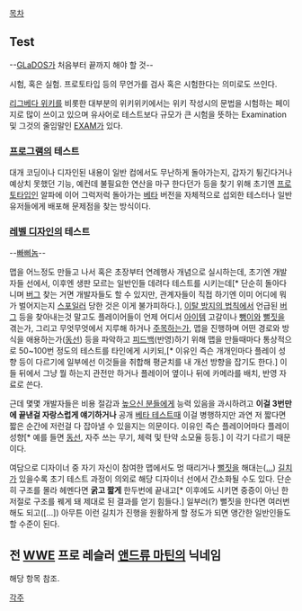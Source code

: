 [[목차]]
== Test ==
--[[GLaDOS]]가 처음부터 끝까지 해야 할 것--

시험, 혹은 실험. 프로토타입 등의 무언가를 검사 혹은 시험한다는 의미로도 쓰인다.

[[리그베다 위키]]를 비롯한 대부분의 위키위키에서는 위키 작성시의 문법을 시험하는 페이지로 많이 쓰이고 있으며 유사어로 테스트보다 규모가 큰 시험을 뜻하는 Examination 및 그것의 줄임말인 [[EXAM]]가 있다.

=== [[프로그램]]의 테스트 ===
대개 코딩이나 디자인된 내용이 일반 컴에서도 무난하게 돌아가는지, 갑자기 튕긴다거나 예상치 못했던 기능, 예컨데 불필요한 연산을 마구 한다던가 등을 찾기 위해 초기엔 [[프로토타입]]인 알파에 이어 그럭저럭 돌아가는 [[베타]] 버전을 자체적으로 섭외한 테스터나 일반 유저들에게 배포해 문제점을 찾는 방식이다.

=== [[레벨 디자인]]의 테스트 ===
{{{#!html
<iframe width="420" height="315" src="//www.youtube.com/embed/vvkjw04swhI" frameborder="0" allowfullscreen></iframe>
}}}

--[[빠삐놈]]--

맵을 어느정도 만들고 나서 혹은 초장부터 연례행사 개념으로 실시하는데, 초기엔 개발자들 선에서, 이후엔 생판 모르는 일반인들 데려다 테스트를 시키는데[* 단순히 돌아다니며 [[버그]] 찾는 거면 개발자들도 할 수 있지만, 관계자들이 직접 하기엔 이미 어디에 뭐가 벌어지는지 [[스포일러]] 당한 것은 이게 불가피하다.], [[이탈 방지의 법칙]]에서 언급된 [[버그]] 등을 찾아내는것 말고도 플레이어들이 언제 어디서 [[아이템]] 고갈이나 [[뺑이]]와 [[뻘짓]]을 겪는가, 그리고 무엇무엇에서 지루해 하거나 [[주목]]하는가, 맵을 진행하며 어떤 경로와 방식을 애용하는가([[동선]]) 등을 파악하고 [[피드백]](반영)하기 위해 맵을 만들때마다 통상적으로 50~100번 정도의 테스트를 타인에게 시키되,[* 이유인 즉슨 개개인마다 플레이 성향 등이 다르기에 일부에선 이것들을 취합해 평균치를 내 개선 방향을 잡기도 한다.] 이들 뒤에서 그냥 뭘 하는지 관전만 하거나 플레이어 옆이나 뒤에 카메라를 배치, 반영 자료로 쓴다.

근데 몇몇 개발자들은 비용 절감과 [[높으신 분들]]에게 능력 있음을 과시하려고 '''이걸 3번만에 끝낸걸 자랑스럽게 얘기하거나''' 공개 [[베타 테스트]]때 이걸 병행하지만 과연 저 짧다면 짧은 순간에 저런걸 다 잡아낼 수 있을지는 의문이다. 이유인 즉슨 플레이어마다 플레이 성향[* 예를 들면 [[동선]], 자주 쓰는 무기, 체력 및 탄약 소모율 등등.] 이 각기 다르기 때문이다.

여담으로 디자이너 중 자기 자신이 참여한 맵에서도 멍 때리거나 [[뻘짓]]을 해대는([[...]]) [[길치]]가 있을수록 초기 테스트 과정이 의외로 해당 디자이너 선에서 간소화될 수도 있다. 단순히 구조를 몰라 헤멘다면 '''굵고 짧게''' 한두번에 끝내고[* 이후에도 시키면 중증이 아닌 한 저절로 구조를 꿰게 돼 제대로 된 결과를 얻기 힘들다.] 일부러(?) 뻘짓을 한다면 여러번 해도 되고([...]) 아무튼 이런 길치가 진행을 원활하게 할 정도가 되면 앵간한 일반인들도 할 수준이 된다.

== 전 [[WWE]] 프로 레슬러 [[앤드류 마틴]]의 닉네임 ==
해당 항목 참조.

[[각주]]
